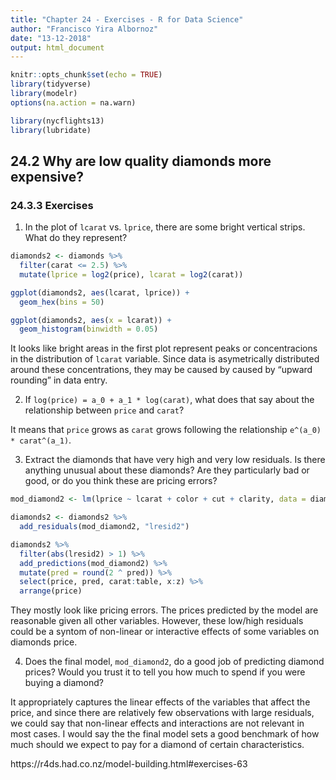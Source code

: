 ```yaml
---
title: "Chapter 24 - Exercises - R for Data Science"
author: "Francisco Yira Albornoz"
date: "13-12-2018"
output: html_document
---
```


```r
knitr::opts_chunk$set(echo = TRUE)
library(tidyverse)
library(modelr)
options(na.action = na.warn)

library(nycflights13)
library(lubridate)
```


## 24.2 Why are low quality diamonds more expensive?

### 24.3.3 Exercises

1. In the plot of `lcarat` vs. `lprice`, there are some bright vertical strips. What do they represent?

```r
diamonds2 <- diamonds %>% 
  filter(carat <= 2.5) %>% 
  mutate(lprice = log2(price), lcarat = log2(carat))

ggplot(diamonds2, aes(lcarat, lprice)) + 
  geom_hex(bins = 50)
```

```r
ggplot(diamonds2, aes(x = lcarat)) +
  geom_histogram(binwidth = 0.05)
```

It looks like bright areas in the first plot represent peaks or concentracions in the distribution of `lcarat` variable. Since data is asymetrically distributed around these concentrations, they may be caused by caused by "upward rounding" in data entry.

2. If `log(price) = a_0 + a_1 * log(carat)`, what does that say about the relationship between `price` and `carat`?

It means that `price` grows as `carat` grows following the relationship `e^(a_0) * carat^(a_1)`.

3. Extract the diamonds that have very high and very low residuals. Is there anything unusual about these diamonds? Are they particularly bad or good, or do you think these are pricing errors?

```r
mod_diamond2 <- lm(lprice ~ lcarat + color + cut + clarity, data = diamonds2)

diamonds2 <- diamonds2 %>% 
  add_residuals(mod_diamond2, "lresid2")

diamonds2 %>% 
  filter(abs(lresid2) > 1) %>% 
  add_predictions(mod_diamond2) %>% 
  mutate(pred = round(2 ^ pred)) %>% 
  select(price, pred, carat:table, x:z) %>% 
  arrange(price)
```

They mostly look like pricing errors. The prices predicted by the model are reasonable given all other variables. However, these low/high residuals could be a syntom of non-linear or interactive effects of some variables on diamonds price.

4. Does the final model, `mod_diamond2`, do a good job of predicting diamond prices? Would you trust it to tell you how much to spend if you were buying a diamond?

It appropriately captures the linear effects of the variables that affect the price, and since there are relatively few observations with large residuals, we could say that non-linear effects and interactions are not relevant in most cases. I would say the the final model sets a good benchmark of how much should we expect to pay for a diamond of certain characteristics.

https://r4ds.had.co.nz/model-building.html#exercises-63 